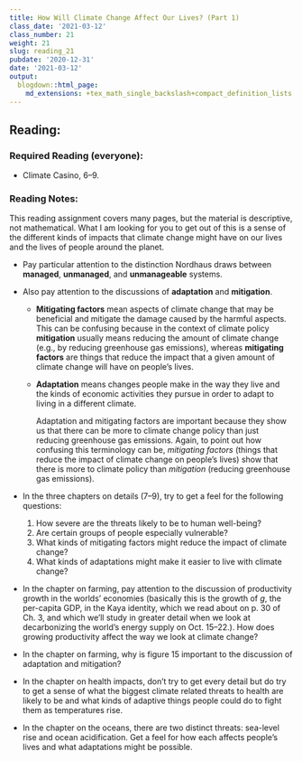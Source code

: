 ```yaml
---
title: How Will Climate Change Affect Our Lives? (Part 1)
class_date: '2021-03-12'
class_number: 21
weight: 21
slug: reading_21
pubdate: '2020-12-31'
date: '2021-03-12'
output:
  blogdown::html_page:
    md_extensions: +tex_math_single_backslash+compact_definition_lists
---
```

## Reading:

### Required Reading (everyone):

* Climate Casino, 6--9.

### Reading Notes:

This reading assignment covers many pages, but the material is descriptive, not mathematical.
What I am looking for you to get out of this is a sense of the different kinds of impacts that climate change might have on our lives and the lives of people around the planet.

* Pay particular attention to the distinction Nordhaus draws between **managed**, **unmanaged**, and **unmanageable** systems.
* Also pay attention to the discussions of **adaptation** and **mitigation**.

    * **Mitigating factors** mean aspects of climate change that may be 
      beneficial and mitigate the damage caused by the harmful aspects. 
      This can be confusing because in the context of climate policy 
      **mitigation** usually means reducing the amount of climate change 
      (e.g., by reducing greenhouse gas emissions), whereas **mitigating factors** 
      are things that reduce the impact that a given amount of climate change 
      will have on people's lives.
      
    * **Adaptation** means changes people make in the way they live and the 
      kinds of economic activities they pursue in order to adapt to living in a 
      different climate.

      Adaptation and mitigating factors are important because they show us that 
      there can be more to climate change policy than just reducing greenhouse 
      gas emissions.
      Again, to point out how confusing this terminology can be, 
      _mitigating factors_ (things that reduce the impact of climate change on 
      people's lives) show that there is more to climate policy than 
      _mitigation_ (reducing greenhouse gas emissions).

* In the three chapters on details (7--9), try to get a feel for the following questions:

    1. How severe are the threats likely to be to human well-being?
    1. Are certain groups of people especially vulnerable?
    1. What kinds of mitigating factors might reduce the impact of climate change?
    1. What kinds of adaptations might make it easier to live with climate change?

* In the chapter on farming, pay attention to the discussion of productivity growth in the worlds' economies (basically this is the growth of $g$, the per-capita GDP, in the Kaya identity, which we read about on p. 30 of Ch. 3, and which we'll study in greater detail when we look at decarbonizing the world's energy supply on Oct. 15--22.). How does growing productivity affect the way we look at climate change?
* In the chapter on farming, why is figure 15 important to the discussion of adaptation and mitigation?
* In the chapter on health impacts, don't try to get every detail but do try to get a sense of what the biggest climate related threats to health are likely to be and what kinds of adaptive things people could do to fight them as temperatures rise.
* In the chapter on the oceans, there are two distinct threats: sea-level rise and ocean acidification. Get a feel for how each affects people's lives and what adaptations might be possible.
